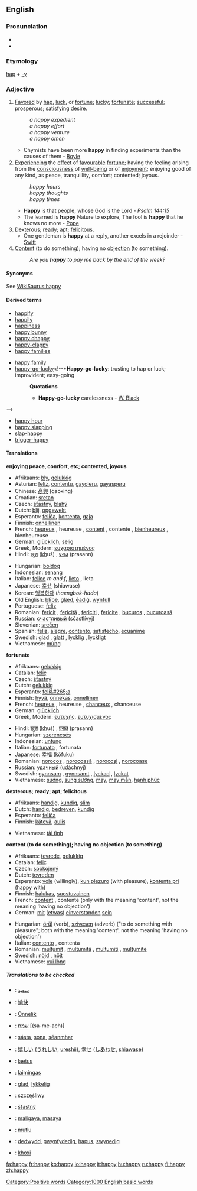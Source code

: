 ==English==

{{rank|none|river|change|508|happy|hours|clear|pretty}}

===Pronunciation===
*{{IPA|/ˈhæpi/}}
*{{audio|en-us-happy.ogg|Audio (US)}}

===Etymology===
[[hap]] + [[-y]]

===Adjective===
{{en-ad2|'''happy'''|'''[[happier]]'''|'''[[happiest]]'''}}

# [[favor|Favored]] by [[hap]], [[luck]], or [[fortune]]; [[lucky]]; [[fortunate]]; [[successful]]; [[prosperous]]; [[satisfy]]ing [[desire]].
#: ''a happy expedient''
#: ''a happy effort''
#: ''a happy venture''
#: ''a happy omen''
#*Chymists have been more '''happy''' in finding experiments than the causes of them - [[Boyle]]
# [[experience|Experiencing]] the [[effect]] of [[favourable]] [[fortune]]; having the feeling arising from the [[consciousness]] of [[well-being]] or of [[enjoyment]]; enjoying good of any kind, as peace, tranquillity, comfort; contented; joyous.
#: ''happy hours''
#: ''happy thoughts''
#: ''happy times''
#*'''Happy''' is that people, whose God is the Lord - ''Psalm 144:15''
#*The learned is '''happy''' Nature to explore, The fool is '''happy''' that he knows no more - [[Pope]]
# [[dexterous|Dexterous]]; [[ready]]; [[apt]]; [[felicitous]].
#*One gentleman is '''happy''' at a reply, another excels in a rejoinder - [[Swift]]
# [[content|Content]] (to do something); having no [[objection]] (to something).
#: ''Are you '''happy''' to pay me back by the end of the week?''

====Synonyms====
See [[WikiSaurus:happy]]

====Derived terms====
{{top2}}
*[[happify]]
*[[happily]]
*[[happiness]]
*[[happy bunny]]
*[[happy chappy]]
*[[happy-clappy]]
*[[happy families]]<!--card game-->
{{mid2}}
*[[happy family]] <!--*'''Happy family''': a collection of animals of different and hostile propensities living peaceably together in one cage. Used ironically of conventional alliances of persons who are in fact mutually repugnant-->
*[[happy-go-lucky]]<!--*'''Happy-go-lucky''': trusting to hap or luck; improvident; easy-going
*:'''Quotations'''
*:*'''Happy-go-lucky''' carelessness - [[W. Black]]
-->
*[[happy hour]]
*[[happy slapping]]
*[[slap-happy]]
*[[trigger-happy]]
{{bottom}}

====Translations====
'''enjoying peace, comfort, etc; contented, joyous'''
{{top}}
*Afrikaans: [[bly]], [[gelukkig]]
*Asturian: [[feliz]], [[contentu]], [[gayoleru]], [[gayasperu]]
*Chinese: [[高興]] (gāoxìng)
*Croatian: [[sretan]]
*Czech: [[šťastný]], [[blahý]]
*Dutch: [[blij]], [[opgewekt]]
*Esperanto: [[feliĉa]], [[kontenta]], [[gaja]]
*Finnish: [[onnellinen]]
*French: [[heureux]] {{m}}, heureuse {{f}}, [[content#French|content]] {{m}}, contente {{f}}, [[bienheureux]] {{m}}, bienheureuse {{f}}
*German: [[glücklich]], [[selig]]
*Greek, Modern: [[ευχαριστημένος]]
*Hindi: [[ख़ुश]] (<u>kh</u>uś) <!--this underlined kh represents a Persian sound used in Hindi. I don't know it's IPA, but it's like a throaty "h" with a slight scrape-->, [[प्रसन्न]] (prasann)
{{mid}}
*Hungarian: [[boldog]]
*Indonesian: [[senang]]
*Italian: [[felice]] ''m and f'', [[lieto]] {{m}}, lieta {{f}}
*Japanese: [[幸せ]] (shiawase)
*Korean: [[행복하다]] (''haengbok-hada'')
*Old English: [[bliþe|blīþe]], [[glæd]], [[eadig|ēadiġ]], [[wynfull]]
*Portuguese: [[feliz]]
*Romanian: [[fericit]] {{m}}, [[fericită]] {{f}}, [[fericiţi]] {{m}} {{p}}, [[fericite]] {{f}} {{p}}, [[bucuros]] {{m}}, [[bucuroasă]] {{f}}
*Russian: [[счастливый]] (sčastlívyj)
*Slovenian: [[srečen]]
*Spanish: [[feliz]], [[alegre]], [[contento]], [[satisfecho]], [[ecuanime]]
*Swedish: [[glad]] {{c}}, [[glatt]] {{n}}, [[lycklig]] {{c}}, [[lyckligt]] {{n}}
*Vietnamese: [[mừng]]
{{bottom}}

'''fortunate'''
{{top}}
*Afrikaans: [[gelukkig]]
*Catalan: [[feliç]]
*Czech: [[šťastný]]
*Dutch: [[gelukkig]]
*Esperanto: [[feli&#265;a]]
*Finnish: [[hyvä]], [[onnekas]], [[onnellinen]]
*French: [[heureux]] {{m}}, heureuse {{f}}, [[chanceux]] {{m}}, chanceuse {{f}}
*German: [[glücklich]]
*Greek, Modern: [[ευτυχής]], [[ευτυχισμένος]]
{{mid}}
*Hindi: [[ख़ुश]] (<u>kh</u>uś) <!--this underlined kh represents a Persian sound used in Hindi. I don't know it's IPA, but it's like a throaty "h" with a slight scrape-->, [[प्रसन्न]] (prasann)
*Hungarian: [[szerencsés]]
*Indonesian: [[untung]]
*Italian: [[fortunato]] {{m}}, fortunata {{f}}
*Japanese: [[幸福]] (kōfuku)
*Romanian: [[norocos]] {{m}}, [[norocoasã]] {{f}}, [[norocoşi]] {{m}} {{p}}, [[norocoase]] {{f}} {{p}}
*Russian: [[удачный]] (udáchnyj)
*Swedish: [[gynnsam]] {{c}}, [[gynnsamt]] {{n}}, [[lyckad]] {{c}}, [[lyckat]] {{n}}
*Vietnamese: [[sướng]], [[sung sướng]], [[may#Vietnamese|may]], [[may mắn]], [[hạnh phúc]]
{{bottom}}

'''dexterous; ready; apt; felicitous'''
{{top}}
*Afrikaans: [[handig]], [[kundig]], [[slim]]
*Dutch: [[handig]], [[bedreven]], [[kundig]]
*Esperanto: [[feliĉa]]
*Finnish: [[kätevä]], [[aulis]]
{{mid}}
*Vietnamese: [[tài tình]]
{{bottom}}

'''content (to do something); having no objection (to something)'''
{{top}}
*Afrikaans: [[tevrede]], [[gelukkig]]
*Catalan: [[feliç]]
*Czech: [[spokojený]]
*Dutch: [[tevreden]]
*Esperanto: [[vole]] (willingly), [[kun plezuro]] (with pleasure), [[kontenta pri]] (happy with)
*Finnish: [[halukas]], [[suostuvainen]]
*French: [[content#French|content]] {{m}}, contente {{f}} (only with the meaning 'content', not the meaning 'having no objection')
*German: [[mit]] ([[etwas]]) [[einverstanden]] [[sein]]
{{mid}}
*Hungarian: [[örül]] (verb), [[szívesen]] (adverb) ("to do something with pleasure"; both with the meaning 'content', not the meaning 'having no objection')
*Italian: [[contento]] {{m}}, contenta {{f}}
*Romanian: [[mulţumit]] {{m}}, [[mulţumitã]] {{f}}, [[mulţumiţi]] {{m}} {{p}}, [[mulţumite]] {{f}} {{p}}
*Swedish: [[nöjd]] {{c}}, [[nöjt]] {{n}}
*Vietnamese: [[vui lòng]]
{{bottom}}

=====Translations to be checked=====
{{checktrans}}
*{{ttbc|Arabic}}: [[سعيد]]
*{{ttbc|Chinese, Simplified}}: [[愉快]]
*{{ttbc|Estonian}}: [[Ōnnelik]]
*{{ttbc|Hebrew}}: [[שמח]] [(sa-me-ach)]
*{{ttbc|Irish}}: [[sásta]], [[sona]], [[séanmhar]]
*{{ttbc|Japanese}}: [[嬉しい]] ([[うれしい]], [[ureshii]]), [[幸せ]] ([[しあわせ]], [[shiawase]])
*{{ttbc|Latin}}: [[laetus]]
*{{ttbc|Lithuanian}}: [[laimingas]]
*{{ttbc|Norwegian}}: [[glad]], [[lykkelig]]
*{{ttbc|Polish}}: [[szczęśliwy]]
*{{ttbc|Slovakian}}: [[šťastný]]
*{{ttbc|Tagalog}}: [[maligaya]], [[masaya]]
*{{ttbc|Turkish}}: [[mutlu]]
*{{ttbc|Welsh}}: [[dedwydd]], [[gwynfydedig]], [[hapus]], [[swynedig]]
*{{ttbc|Konkani}}: [[khoxi]]

[[Category:Positive words]]
[[Category:1000 English basic words]]

[[fa:happy]]
[[fr:happy]]
[[ko:happy]]
[[io:happy]]
[[it:happy]]
[[hu:happy]]
[[ru:happy]]
[[fi:happy]]
[[zh:happy]]
